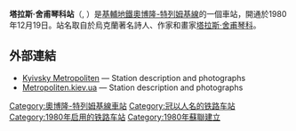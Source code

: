 {{Infobox station 
| name          = 塔拉斯·舍甫琴科<br />{{lang|uk|Тараса Шевченка}}
| type          = {{METROKIEV type}}
| style         = Obolonsko–Teremkivska
| image         = Tarasa Shevchenka metro station Kiev 01.jpg
| image_size    = 
| image_caption = 車站大廳
| address       = [[波季利區|波季利區]]
| borough       = [[基輔|基輔]]
| country       = [[烏克蘭|烏克蘭]]
| coordinates   = {{coord|50|28|23|N|30|30|19|E|type:landmark_region:UA|display=inline,title}}
| line          = {{KIEVMETRO-line2}}
| other         = 
| structure     = 地下
| platform      = 1個[[島式月台|島式月台]]
| depth         = 
| levels        = 1層
| tracks        = 2條
| parking       = 
| bicycle       = 
| baggage_check = 
| opened        = 1980年12月19日
| closed        = 
| rebuilt       = 
| electrified   = 是
| ADA           = 
| code          = 214
| owned         = [[基輔地鐵|基輔地鐵]]
| zone          = 
| smartcardname = 
| smartcardstatus = 
| former        = 
| passengers    = 
| pass_year     = 
| pass_percent  = 
| pass_system   = 
| mpassengers   = 
| services      = 
| map_locator   = 
}}
'''塔拉斯·舍甫琴科站'''（{{lang-uk|Тараса Шевченка|Tarasa Shevchenka}}, {{IPA audio link|LL-Q8798 (ukr)-Tohaomg-Тараса Шевченка.wav}}）是[[基輔地鐵|基輔地鐵]][[奧博隆-特列姆基線|奧博隆-特列姆基線]]的一個車站，開通於1980年12月19日。站名取自於烏克蘭著名詩人、作家和畫家[[塔拉斯·赫里霍罗维奇·谢甫琴科|塔拉斯·舍甫琴科]]。

==外部連結==
* [https://web.archive.org/web/20070313064037/http://www.metro.kiev.ua/Ukr/ShevchenkoUkr.html Kyivsky Metropoliten] — Station description and photographs {{uk icon}}
* [https://web.archive.org/web/20070311221648/http://www.metropoliten.kiev.ua/station/station.php?lang=1&station_id=23 Metropoliten.kiev.ua] — Station description and photographs {{ru icon}}
{{奧波隆-特列姆基線}}
[[Category:奧博隆-特列姆基線車站|Category:奧博隆-特列姆基線車站]]
[[Category:冠以人名的铁路车站|Category:冠以人名的铁路车站]]
[[Category:1980年启用的铁路车站|Category:1980年启用的铁路车站]]
[[Category:1980年蘇聯建立|Category:1980年蘇聯建立]]